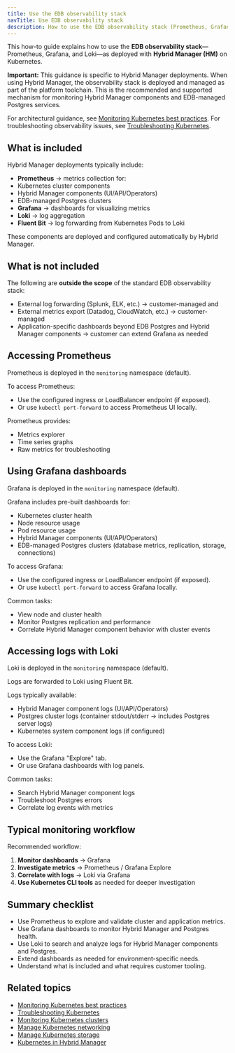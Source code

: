 ```yaml
---
title: Use the EDB observability stack
navTitle: Use EDB observability stack
description: How to use the EDB observability stack (Prometheus, Grafana, Loki) provided with Hybrid Manager on Kubernetes.
---
```


This how-to guide explains how to use the **EDB observability stack**—Prometheus, Grafana, and Loki—as deployed with **Hybrid Manager (HM)** on Kubernetes.

**Important:** This guidance is specific to Hybrid Manager deployments.
When using Hybrid Manager, the observability stack is deployed and managed as part of the platform toolchain.
This is the recommended and supported mechanism for monitoring Hybrid Manager components and EDB-managed Postgres services.

For architectural guidance, see [Monitoring Kubernetes best practices](/portal/kubernetes/learn/explained/hybrid-manager/monitoring-kubernetes-best-practices).
For troubleshooting observability issues, see [Troubleshooting Kubernetes](/portal/kubernetes/learn/how-to/troubleshooting-on-kubernetes/).

## What is included

Hybrid Manager deployments typically include:

-   **Prometheus** → metrics collection for:
-   Kubernetes cluster components
-   Hybrid Manager components (UI/API/Operators)
-   EDB-managed Postgres clusters
-   **Grafana** → dashboards for visualizing metrics
-   **Loki** → log aggregation
-   **Fluent Bit** → log forwarding from Kubernetes Pods to Loki

These components are deployed and configured automatically by Hybrid Manager.

## What is not included

The following are **outside the scope** of the standard EDB observability stack:

-   External log forwarding (Splunk, ELK, etc.) → customer-managed and
-   External metrics export (Datadog, CloudWatch, etc.) → customer-managed
-   Application-specific dashboards beyond EDB Postgres and Hybrid Manager components → customer can extend Grafana as needed

## Accessing Prometheus

Prometheus is deployed in the `monitoring` namespace (default).

To access Prometheus:

-   Use the configured ingress or LoadBalancer endpoint (if exposed).
-   Or use `kubectl port-forward` to access Prometheus UI locally.

Prometheus provides:

-   Metrics explorer
-   Time series graphs
-   Raw metrics for troubleshooting

## Using Grafana dashboards

Grafana is deployed in the `monitoring` namespace (default).

Grafana includes pre-built dashboards for:

-   Kubernetes cluster health
-   Node resource usage
-   Pod resource usage
-   Hybrid Manager components (UI/API/Operators)
-   EDB-managed Postgres clusters (database metrics, replication, storage, connections)

To access Grafana:

-   Use the configured ingress or LoadBalancer endpoint (if exposed).
-   Or use `kubectl port-forward` to access Grafana locally.

Common tasks:

-   View node and cluster health
-   Monitor Postgres replication and performance
-   Correlate Hybrid Manager component behavior with cluster events

## Accessing logs with Loki

Loki is deployed in the `monitoring` namespace (default).

Logs are forwarded to Loki using Fluent Bit.

Logs typically available:

-   Hybrid Manager component logs (UI/API/Operators)
-   Postgres cluster logs (container stdout/stderr → includes Postgres server logs)
-   Kubernetes system component logs (if configured)

To access Loki:

-   Use the Grafana "Explore" tab.
-   Or use Grafana dashboards with log panels.

Common tasks:

-   Search Hybrid Manager component logs
-   Troubleshoot Postgres errors
-   Correlate log events with metrics

## Typical monitoring workflow

Recommended workflow:

1.  **Monitor dashboards** → Grafana
2.  **Investigate metrics** → Prometheus / Grafana Explore
3.  **Correlate with logs** → Loki via Grafana
4.  **Use Kubernetes CLI tools** as needed for deeper investigation

## Summary checklist

-   Use Prometheus to explore and validate cluster and application metrics.
-   Use Grafana dashboards to monitor Hybrid Manager and Postgres health.
-   Use Loki to search and analyze logs for Hybrid Manager components and Postgres.
-   Extend dashboards as needed for environment-specific needs.
-   Understand what is included and what requires customer tooling.

## Related topics

-   [Monitoring Kubernetes best practices](/portal/kubernetes/learn/explained/hybrid-manager/monitoring-kubernetes-best-practices)
-   [Troubleshooting Kubernetes](/portal/kubernetes/learn/how-to/troubleshooting-on-kubernetes/)
-   [Monitoring Kubernetes clusters](./monitor-kubernetes-cluster)
-   [Manage Kubernetes networking](./manage-kubernetes-networking)
-   [Manage Kubernetes storage](./manage-kubernetes-storage)
-   [Kubernetes in Hybrid Manager](/portal/kubernetes/learn/explained/hybrid-manager/k8s-in-hybrid-manager)
